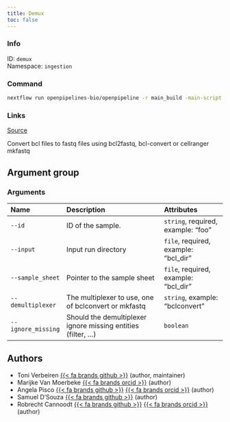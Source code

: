```yaml
---
title: Demux
toc: false
---
```


::: {.column-margin}

### Info

ID: `demux`  
Namespace: `ingestion`

### Command

```bash
nextflow run openpipelines-bio/openpipeline -r main_build -main-script workflows/ingestion/demux/main.nf --help
```

### Links
[Source](https://github.com/openpipelines-bio/openpipeline/blob/main/workflows/ingestion/demux){.btn-action .btn-sm .btn-info .btn role="button"}
:::

Convert bcl files to fastq files using bcl2fastq, bcl-convert or cellranger mkfastq


## Argument group

### Arguments



:::{.column-body-outset}
|Name               |Description                                                    |Attributes                           |
|:------------------|:--------------------------------------------------------------|:------------------------------------|
|`--id`             |ID of the sample.                                              |`string`, required, example: "foo"   |
|`--input`          |Input run directory                                            |`file`, required, example: "bcl_dir" |
|`--sample_sheet`   |Pointer to the sample sheet                                    |`file`, required, example: "bcl_dir" |
|`--demultiplexer`  |The multiplexer to use, one of bclconvert or mkfastq           |`string`, example: "bclconvert"      |
|`--ignore_missing` |Should the demultiplexer ignore missing entities (filter, ...) |`boolean`                            |
:::

## Authors

 * Toni Verbeiren [{{< fa brands github >}}](https://github.com/tverbeiren) (author, maintainer)
 * Marijke Van Moerbeke [{{< fa brands orcid >}}](https://orcid.org/0000-0002-3097-5621) (author)
 * Angela Pisco [{{< fa brands github >}}](https://github.com/aopisco) [{{< fa brands orcid >}}](https://orcid.org/0000-0003-0142-2355) (author)
 * Samuel D'Souza [{{< fa brands github >}}](https://github.com/srdsam) (author)
 * Robrecht Cannoodt [{{< fa brands github >}}](https://github.com/rcannood) [{{< fa brands orcid >}}](https://orcid.org/0000-0003-3641-729X) (author)
